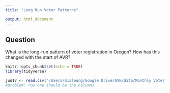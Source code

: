 ```yaml
---
title: "Long Run Voter Patterns"

output: html_document
---
```

## Question
What is the long-run pattern of voter registration in Oregon? How has this changed with the start of AVR?
```r
knitr::opts_chunk$set(echo = TRUE)
library(tidyverse)
```

```r
jun17 <- read.csv("/Users/mialeung/Google Drive/AVR/data/Monthly Voter Registration Reports/CSV Versions by Year/06-17.csv")
#problem: row one should be the columns 
```
